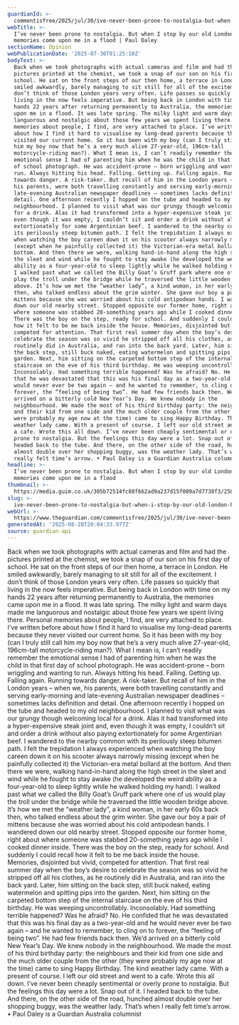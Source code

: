 ```yaml
---
guardianId: >-
  commentisfree/2025/jul/30/ive-never-been-prone-to-nostalgia-but-when-i-stop-by-our-old-london-home-memories-come-upon-me-in-a-flood
webTitle: >-
  I’ve never been prone to nostalgia. But when I stop by our old London home,
  memories come upon me in a flood | Paul Daley
sectionName: Opinion
webPublicationDate: '2025-07-30T01:25:10Z'
bodyText: >-
  Back when we took photographs with actual cameras and film and had the
  pictures printed at the chemist, we took a snap of our son on his first day of
  school. He sat on the front steps of our then home, a terrace in London. He
  smiled awkwardly, barely managing to sit still for all of the excitement. I
  don’t think of those London years very often. Life passes so quickly that
  living in the now feels imperative. But being back in London with time on my
  hands 22 years after returning permanently to Australia, the memories came
  upon me in a flood. It was late spring. The milky light and warm days made me
  languorous and nostalgic about those few years we spent living there. Personal
  memories about people, I find, are very attached to place. I’ve written before
  about how I find it hard to visualise my long-dead parents because they never
  visited our current home. So it has been with my boy (can I truly still call
  him my boy now that he’s a very much alive 27-year-old, 196cm-tall
  motorcycle-riding man?). What I mean is, I can’t readily remember the
  emotional sense I had of parenting him when he was the child in that first day
  of school photograph. He was accident-prone – born wriggling and wanting to
  run. Always hitting his head. Falling. Getting up. Falling again. Running
  towards danger. A risk-taker. But recall of him in the London years – when we,
  his parents, were both travelling constantly and serving early-morning and
  late-evening Australian newspaper deadlines – sometimes lacks definition and
  detail. One afternoon recently I hopped on the tube and headed to my old
  neighbourhood. I planned to visit what was our grungy though welcoming local
  for a drink. Alas it had transformed into a hyper-expensive steak joint and,
  even though it was empty, I couldn’t sit and order a drink without also paying
  extortionately for some Argentinian beef. I wandered to the nearby common with
  its perilously steep bitumen path. I felt the trepidation I always experienced
  when watching the boy careen down it on his scooter always narrowly missing
  (except when he painfully collected it) the Victorian-era metal bollard at the
  bottom. And then there we were, walking hand-in-hand along the high street in
  the sleet and wind while he fought to stay awake (he developed the weird
  ability as a four-year-old to sleep lightly while he walked holding my hand).
  I walked past what we called the Billy Goat’s Gruff park where one of us would
  play the troll under the bridge while he traversed the little wooden bridge
  above. It’s how we met the “weather lady”, a kind woman, in her early 60s back
  then, who talked endless about the grim winter. She gave our boy a pair of
  mittens because she was worried about his cold antipodean hands. I wandered
  down our old nearby street. Stopped opposite our former home, right about
  where someone was stabbed 20-something years ago while I cooked dinner inside.
  There was the boy on the step, ready for school. And suddenly I could recall
  how it felt to be me back inside the house. Memories, disjointed but vivid,
  competed for attention. That first real summer day when the boy’s desire to
  celebrate the season was so vivid he stripped off all his clothes, as he
  routinely did in Australia, and ran into the back yard. Later, him sitting on
  the back step, still buck naked, eating watermelon and spitting pips into the
  garden. Next, him sitting on the carpeted bottom step of the internal
  staircase on the eve of his third birthday. He was weeping uncontrollably.
  Inconsolably. Had something terrible happened? Was he afraid? No. He confided
  that he was devastated that this was his final day as a two-year-old and he
  would never ever be two again – and he wanted to remember, to cling on to
  forever, the “feeling of being two”. He had few friends back then. We’d
  arrived on a bitterly cold New Year’s Day. We knew nobody in the
  neighbourhood. We made the most of his third birthday party: the neighbours
  and their kid from one side and the much older couple from the other (they
  were probably my age now at the time) came to sing Happy Birthday. The kind
  weather lady came. With a present of course. I left our old street and went to
  a cafe. Wrote this all down. I’ve never been cheaply sentimental or overly
  prone to nostalgia. But the feelings this day were a lot. Snap out of it. I
  headed back to the tube. And there, on the other side of the road, hunched
  almost double over her shopping buggy, was the weather lady. That’s when I
  really felt time’s arrow. • Paul Daley is a Guardian Australia columnist
headline: >-
  I’ve never been prone to nostalgia. But when I stop by our old London home,
  memories come upon me in a flood
thumbnail: >-
  https://media.guim.co.uk/305b72514fc88f662ad9a237d15f089a7d7738f3/250_0_2500_2000/500.jpg
slug: >-
  ive-never-been-prone-to-nostalgia-but-when-i-stop-by-our-old-london-home-memories-come-upon-me-in-a-flood-or-paul-daley
webUrl: >-
  https://www.theguardian.com/commentisfree/2025/jul/30/ive-never-been-prone-to-nostalgia-but-when-i-stop-by-our-old-london-home-memories-come-upon-me-in-a-flood
generatedAt: '2025-08-28T20:04:33.977Z'
source: guardian-api
---
```

Back when we took photographs with actual cameras and film and had the pictures printed at the chemist, we took a snap of our son on his first day of school. He sat on the front steps of our then home, a terrace in London. He smiled awkwardly, barely managing to sit still for all of the excitement. I don’t think of those London years very often. Life passes so quickly that living in the now feels imperative. But being back in London with time on my hands 22 years after returning permanently to Australia, the memories came upon me in a flood. It was late spring. The milky light and warm days made me languorous and nostalgic about those few years we spent living there. Personal memories about people, I find, are very attached to place. I’ve written before about how I find it hard to visualise my long-dead parents because they never visited our current home. So it has been with my boy (can I truly still call him my boy now that he’s a very much alive 27-year-old, 196cm-tall motorcycle-riding man?). What I mean is, I can’t readily remember the emotional sense I had of parenting him when he was the child in that first day of school photograph. He was accident-prone – born wriggling and wanting to run. Always hitting his head. Falling. Getting up. Falling again. Running towards danger. A risk-taker. But recall of him in the London years – when we, his parents, were both travelling constantly and serving early-morning and late-evening Australian newspaper deadlines – sometimes lacks definition and detail. One afternoon recently I hopped on the tube and headed to my old neighbourhood. I planned to visit what was our grungy though welcoming local for a drink. Alas it had transformed into a hyper-expensive steak joint and, even though it was empty, I couldn’t sit and order a drink without also paying extortionately for some Argentinian beef. I wandered to the nearby common with its perilously steep bitumen path. I felt the trepidation I always experienced when watching the boy careen down it on his scooter always narrowly missing (except when he painfully collected it) the Victorian-era metal bollard at the bottom. And then there we were, walking hand-in-hand along the high street in the sleet and wind while he fought to stay awake (he developed the weird ability as a four-year-old to sleep lightly while he walked holding my hand). I walked past what we called the Billy Goat’s Gruff park where one of us would play the troll under the bridge while he traversed the little wooden bridge above. It’s how we met the “weather lady”, a kind woman, in her early 60s back then, who talked endless about the grim winter. She gave our boy a pair of mittens because she was worried about his cold antipodean hands. I wandered down our old nearby street. Stopped opposite our former home, right about where someone was stabbed 20-something years ago while I cooked dinner inside. There was the boy on the step, ready for school. And suddenly I could recall how it felt to be me back inside the house. Memories, disjointed but vivid, competed for attention. That first real summer day when the boy’s desire to celebrate the season was so vivid he stripped off all his clothes, as he routinely did in Australia, and ran into the back yard. Later, him sitting on the back step, still buck naked, eating watermelon and spitting pips into the garden. Next, him sitting on the carpeted bottom step of the internal staircase on the eve of his third birthday. He was weeping uncontrollably. Inconsolably. Had something terrible happened? Was he afraid? No. He confided that he was devastated that this was his final day as a two-year-old and he would never ever be two again – and he wanted to remember, to cling on to forever, the “feeling of being two”. He had few friends back then. We’d arrived on a bitterly cold New Year’s Day. We knew nobody in the neighbourhood. We made the most of his third birthday party: the neighbours and their kid from one side and the much older couple from the other (they were probably my age now at the time) came to sing Happy Birthday. The kind weather lady came. With a present of course. I left our old street and went to a cafe. Wrote this all down. I’ve never been cheaply sentimental or overly prone to nostalgia. But the feelings this day were a lot. Snap out of it. I headed back to the tube. And there, on the other side of the road, hunched almost double over her shopping buggy, was the weather lady. That’s when I really felt time’s arrow. • Paul Daley is a Guardian Australia columnist
